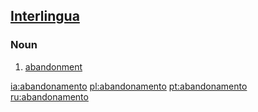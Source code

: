 ==[[Interlingua]]==
===Noun===
{{ia-noun}}

# [[abandonment]]

[[ia:abandonamento]]
[[pl:abandonamento]]
[[pt:abandonamento]]
[[ru:abandonamento]]
